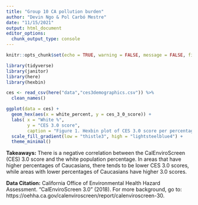 ```yaml
---
title: "Group 10 CA pollution burden"
author: "Devin Ngo & Pol Carbó Mestre"
date: "11/15/2021"
output: html_document
editor_options: 
  chunk_output_type: console
---
```


```r
knitr::opts_chunk$set(echo = TRUE, warning = FALSE, message = FALSE, fig.align = "center")

library(tidyverse)
library(janitor)
library(here)
library(hexbin)
```

```r
ces <- read_csv(here("data","ces3demographics.csv")) %>% 
  clean_names()
```

```r
ggplot(data = ces) +
  geom_hex(aes(x = white_percent, y = ces_3_0_score)) +
  labs( x = "White %",
        y = "CES 3.0 score",
        caption = "Figure 1. Hexbin plot of CES 3.0 score per percentage of caucasian population") +
  scale_fill_gradient(low = "thistle3", high = "lightsteelblue4") + 
  theme_minimal()
```

**Takeaways:** There is a negative correlation between the CalEnviroScreen (CES) 3.0 score and the white population percentage. In areas that have higher percentages of Caucasians, there tends to be lower CES 3.0 scores, while areas with lower percentages of Caucasians have higher 3.0 scores. 

**Data Citation:** California Office of Environmental Health Hazard Assessment. "CalEnviroScreen 3.0" (2018). For more background, go to: https://oehha.ca.gov/calenviroscreen/report/calenviroscreen-30. 
